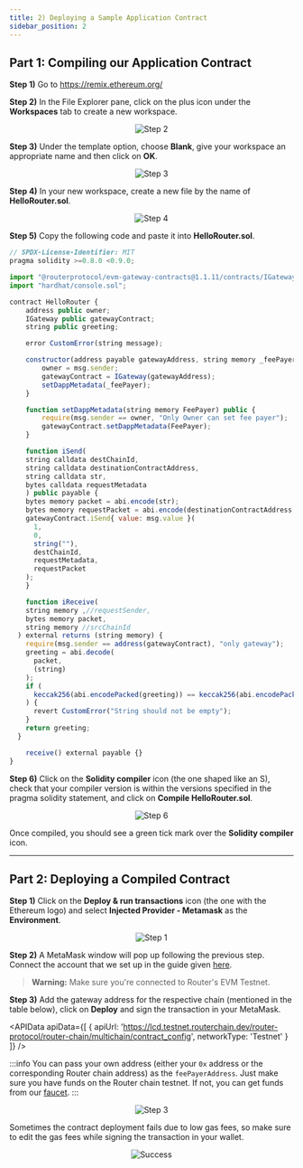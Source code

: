 ```yaml
---
title: 2) Deploying a Sample Application Contract
sidebar_position: 2
---
```



## Part 1: Compiling our Application Contract

**Step 1)** Go to https://remix.ethereum.org/

**Step 2)** In the File Explorer pane, click on the plus icon under the **Workspaces** tab to create a new workspace.

<center><img src={require('./images/deploying-a-sample-application-contract/step-2.png').default} alt="Step 2" style={{width: 300, marginBottom: 12}} /></center>

**Step 3)** Under the template option, choose **Blank**, give your workspace an appropriate name and then click on **OK**.

<center><img src={require('./images/deploying-a-sample-application-contract/step-3.png').default} alt="Step 3" style={{width: 300, marginBottom: 12}} /></center>

**Step 4)** In your new workspace, create a new file by the name of **HelloRouter.sol**.

<center><img src={require('./images/deploying-a-sample-application-contract/step-4.png').default} alt="Step 4" style={{width: 300, marginBottom: 12}} /></center>

**Step 5)** Copy the following code and paste it into **HelloRouter.sol**.

```javascript
// SPDX-License-Identifier: MIT
pragma solidity >=0.8.0 <0.9.0;

import "@routerprotocol/evm-gateway-contracts@1.1.11/contracts/IGateway.sol";
import "hardhat/console.sol";

contract HelloRouter {
    address public owner;
    IGateway public gatewayContract;
    string public greeting;

    error CustomError(string message);

    constructor(address payable gatewayAddress, string memory _feePayer) {
        owner = msg.sender;
        gatewayContract = IGateway(gatewayAddress);
        setDappMetadata(_feePayer);
    }

    function setDappMetadata(string memory FeePayer) public {
        require(msg.sender == owner, "Only Owner can set fee payer");
        gatewayContract.setDappMetadata(FeePayer);
    }

    function iSend(
    string calldata destChainId,
    string calldata destinationContractAddress,
    string calldata str,
    bytes calldata requestMetadata
    ) public payable {
    bytes memory packet = abi.encode(str);
    bytes memory requestPacket = abi.encode(destinationContractAddress, packet);
    gatewayContract.iSend{ value: msg.value }(
      1,
      0,
      string(""),
      destChainId,
      requestMetadata,
      requestPacket
    );
    }

    function iReceive(
    string memory ,//requestSender,
    bytes memory packet,
    string memory //srcChainId
  ) external returns (string memory) {
    require(msg.sender == address(gatewayContract), "only gateway");
    greeting = abi.decode(
      packet,
      (string)
    );
    if (
      keccak256(abi.encodePacked(greeting)) == keccak256(abi.encodePacked(""))
    ) {
      revert CustomError("String should not be empty");
    }
    return greeting;
  }

    receive() external payable {}
}
```

**Step 6)** Click on the **Solidity compiler** icon (the one shaped like an S), check that your compiler version is within the versions specified in the pragma solidity statement, and click on **Compile HelloRouter.sol**.

<center><img src={require('./images/deploying-a-sample-application-contract/step-6.png').default} alt="Step 6" style={{ marginBottom: 12 }} /></center>

Once compiled, you should see a green tick mark over the **Solidity compiler** icon.

---

## Part 2: Deploying a Compiled Contract

**Step 1)** Click on the **Deploy & run transactions** icon (the one with the Ethereum logo) and select **Injected Provider - Metamask** as the **Environment**.

<center><img src={require('./images/deploying-a-sample-application-contract/part-2-step-1.png').default} alt="Step 1" style={{ marginBottom: 12 }} /></center>

**Step 2)** A MetaMask window will pop up following the previous step. Connect the account that we set up in the guide given [here](./setting-up-routers-evm-devnet#part-2-importing-a-wallet-to-interact-with-the-devnet).

> **Warning:** Make sure you're connected to Router's EVM Testnet.

**Step 3)** Add the gateway address for the respective chain (mentioned in the table below), click on **Deploy** and sign the transaction in your MetaMask.

<APIData
  apiData={[
    { apiUrl: 'https://lcd.testnet.routerchain.dev/router-protocol/router-chain/multichain/contract_config', networkType: 'Testnet' }
  ]}
/>
<p style={{ marginBottom: '50px' }}></p>

:::info
You can pass your own address (either your `0x` address or the corresponding Router chain address) as the `feePayerAddress`. Just make sure you have funds on the Router chain testnet. If not, you can get funds from our [faucet](https://faucet.testnet.routerchain.dev/).
:::

<center><img src={require('./images/deploying-a-sample-application-contract/part-2-step-3.png').default} alt="Step 3" style={{ width: 300, marginBottom: 12 }} /></center>

Sometimes the contract deployment fails due to low gas fees, so make sure to edit the gas fees while signing the transaction in your wallet.

<center><img src={require('./images/deploying-a-sample-application-contract/success.png').default} alt="Success" style={{ marginBottom: 12 }} /></center>
